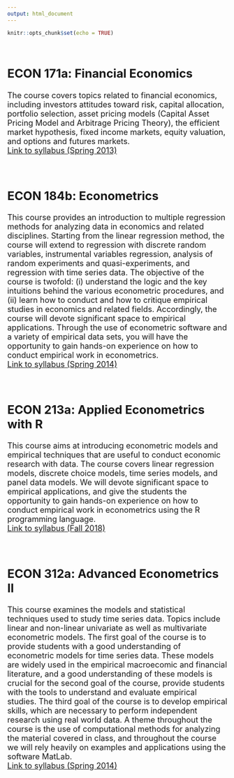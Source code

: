 ```yaml
---
output: html_document
---
```


<link rel="stylesheet" href="styles.css" type="text/css">
<link rel="stylesheet" href="css/academicons.min.css"/>

```r
knitr::opts_chunk$set(echo = TRUE)
```

\

<font size="+1">

## ECON 171a: Financial Economics</strong>

The course covers topics related to financial economics, including investors attitudes toward risk, capital allocation, portfolio selection, asset pricing models (Capital Asset Pricing Model and Arbitrage Pricing Theory), the efficient market hypothesis, fixed income markets, equity valuation, and options and futures markets.    
[Link to syllabus (Spring 2013)](files/2013.03.11 Econ 171a syllabus - revised.pdf)

\


## ECON 184b: Econometrics
This course provides an introduction to multiple regression methods for analyzing data in economics and related disciplines.  Starting from the linear regression method, the course will extend to regression with discrete random variables, instrumental variables regression, analysis of random experiments and quasi-experiments, and regression with time series data.  The objective of the course is twofold: (i) understand the logic and the key intuitions behind the various econometric procedures, and (ii) learn how to conduct and how to critique empirical studies in economics and related fields.  Accordingly, the course will devote significant space to empirical applications. Through the use of econometric software and a variety of empirical data sets, you will have the opportunity to gain hands-on experience on how to conduct empirical work in econometrics.     
[Link to syllabus (Spring 2014)](files/2014.01.08 Econ 184b syllabus.pdf)

\


## ECON 213a: Applied Econometrics with R
This course aims at introducing econometric models and empirical techniques that are useful to conduct economic research with data. The course covers linear regression models, discrete choice models, time series models, and panel data models. We will devote significant space to empirical applications, and give the students the opportunity to gain hands-on experience on how to conduct empirical work in econometrics using the R programming language.    
[Link to syllabus (Fall 2018)](files/2018.03.25 Econ 213a syllabus.pdf)

\


## ECON 312a: Advanced Econometrics II
This course examines the models and statistical techniques used to study time series data. Topics include linear and non-linear univariate as well as multivariate econometric models. The first goal of the course is to provide students with a good understanding of econometric models for time series data. These models are widely used in the empirical macroecomic and financial literature, and a good understanding of these models is crucial for the second goal of the course, provide students with the tools to understand and evaluate empirical studies. The third goal of the course is to develop empirical skills, which are necessary to perform independent research using real world data. A theme throughout the course is the use of computational methods for analyzing the material covered in class, and throughout the course we will rely heavily on examples and applications using the software MatLab.     
[Link to syllabus (Spring 2014)](files/2014.02.27 Econ 312a syllabus.pdf)
